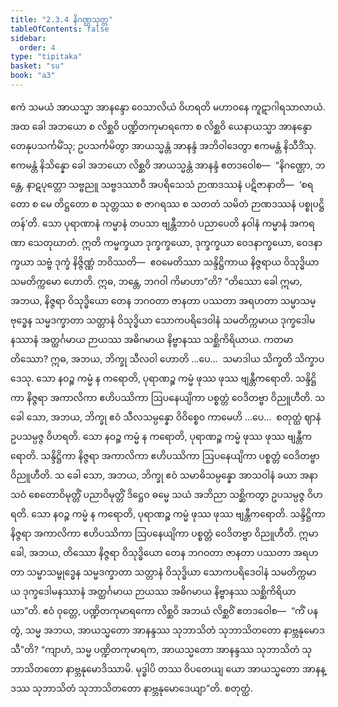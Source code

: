 ```yaml
---
title: "2.3.4 နိဂဏ္ဌသုတ္တ"
tableOfContents: false
sidebar:
  order: 4
type: "tipitaka"
basket: "su"
book: "a3"
---
```



<DynamicBreadcrumb />

<Division number="75" book="a3" e="ch" v="15" p="221">

<Paragraph number="678" book="a3">
ဧကံ သမယံ အာယသ္မာ အာနန္ဒော ဝေသာလိယံ ဝိဟရတိ မဟာဝနေ ကူဋာဂါရသာလာယံ. အထ ခေါ အဘယော စ လိစ္ဆဝိ ပဏ္ဍိတကုမာရကော စ လိစ္ဆဝိ ယေနာယသ္မာ အာနန္ဒော တေနုပသင်္ကမိံသု; ဥပသင်္ကမိတွာ အာယသ္မန္တံ အာနန္ဒံ အဘိဝါဒေတွာ ဧကမန္တံ နိသီဒိံသု. ဧကမန္တံ နိသိန္နော ခေါ အဘယော လိစ္ဆဝိ အာယသ္မန္တံ အာနန္ဒံ ဧတဒဝေါစ—  “နိဂဏ္ဌော, ဘန္တေ, နာဋပုတ္တော သဗ္ဗညူ သဗ္ဗဒဿာဝီ အပရိသေသံ ဉာဏဒဿနံ ပဋိဇာနာတိ—  ‘စရတော စ မေ တိဋ္ဌတော စ သုတ္တဿ စ ဇာဂရဿ စ သတတံ သမိတံ ဉာဏဒဿနံ ပစ္စုပဋ္ဌိတန်’တိ. သော ပုရာဏာနံ ကမ္မာနံ တပသာ ဗျန္တီဘာဝံ ပညာပေတိ နဝါနံ ကမ္မာနံ အကရဏာ သေတုဃာတံ. ဣတိ ကမ္မက္ခယာ ဒုက္ခက္ခယော, ဒုက္ခက္ခယာ ဝေဒနာက္ခယော, ဝေဒနာက္ခယာ သဗ္ဗံ ဒုက္ခံ နိဇ္ဇိဏ္ဏံ ဘဝိဿတိ—  ဧဝမေတိဿာ သန္ဒိဋ္ဌိကာယ နိဇ္ဇရာယ ဝိသုဒ္ဓိယာ သမတိက္ကမော ဟောတိ. ဣဓ, ဘန္တေ, ဘဂဝါ ကိမာဟာ”တိ?
</Paragraph>

<Paragraph number="679" book="a3">
“တိဿော ခေါ ဣမာ, အဘယ, နိဇ္ဇရာ ဝိသုဒ္ဓိယော တေန ဘဂဝတာ ဇာနတာ ပဿတာ အရဟတာ သမ္မာသမ္ဗုဒ္ဓေန သမ္မဒက္ခာတာ သတ္တာနံ ဝိသုဒ္ဓိယာ သောကပရိဒေဝါနံ သမတိက္ကမာယ ဒုက္ခဒေါမနဿာနံ အတ္ထင်္ဂမာယ ဉာယဿ အဓိဂမာယ နိဗ္ဗာနဿ သစ္ဆိကိရိယာယ. ကတမာ တိဿော? ဣဓ, အဘယ, ဘိက္ခု သီလဝါ ဟောတိ …ပေ…  သမာဒါယ သိက္ခတိ သိက္ခာပဒေသု. သော နဝဉ္စ ကမ္မံ န ကရောတိ, ပုရာဏဉ္စ ကမ္မံ ဖုဿ ဖုဿ ဗျန္တီကရောတိ. သန္ဒိဋ္ဌိကာ နိဇ္ဇရာ အကာလိကာ ဧဟိပဿိကာ ဩပနေယျိကာ ပစ္စတ္တံ ဝေဒိတဗ္ဗာ ဝိညူဟီတိ.
</Paragraph>

<Paragraph number="680" book="a3">
သ ခေါ သော, အဘယ, ဘိက္ခု ဧဝံ သီလသမ္ပန္နော ဝိဝိစ္စေဝ ကာမေဟိ …ပေ…  စတုတ္ထံ ဈာနံ ဥပသမ္ပဇ္ဇ ဝိဟရတိ. သော နဝဉ္စ ကမ္မံ န ကရောတိ, ပုရာဏဉ္စ ကမ္မံ ဖုဿ ဖုဿ ဗျန္တီကရောတိ. သန္ဒိဋ္ဌိကာ နိဇ္ဇရာ အကာလိကာ ဧဟိပဿိကာ ဩပနေယျိကာ ပစ္စတ္တံ ဝေဒိတဗ္ဗာ ဝိညူဟီတိ.
</Paragraph>

<Paragraph number="681" book="a3">
သ ခေါ သော, အဘယ, ဘိက္ခု ဧဝံ သမာဓိသမ္ပန္နော အာသဝါနံ ခယာ အနာသဝံ စေတောဝိမုတ္တိံ ပညာဝိမုတ္တိံ ဒိဋ္ဌေဝ ဓမ္မေ သယံ အဘိညာ သစ္ဆိကတွာ ဥပသမ္ပဇ္ဇ ဝိဟရတိ. သော နဝဉ္စ ကမ္မံ န ကရောတိ, ပုရာဏဉ္စ ကမ္မံ ဖုဿ ဖုဿ ဗျန္တီကရောတိ. သန္ဒိဋ္ဌိကာ နိဇ္ဇရာ အကာလိကာ ဧဟိပဿိကာ ဩပနေယျိကာ ပစ္စတ္တံ ဝေဒိတဗ္ဗာ ဝိညူဟီတိ. ဣမာ ခေါ, အဘယ, တိဿော နိဇ္ဇရာ ဝိသုဒ္ဓိယော တေန ဘဂဝတာ ဇာနတာ ပဿတာ အရဟတာ သမ္မာသမ္ဗုဒ္ဓေန သမ္မဒက္ခာတာ သတ္တာနံ ဝိသုဒ္ဓိယာ သောကပရိဒေဝါနံ သမတိက္ကမာယ ဒုက္ခဒေါမနဿာနံ အတ္ထင်္ဂမာယ ဉာယဿ အဓိဂမာယ နိဗ္ဗာနဿ သစ္ဆိကိရိယာယာ”တိ.
</Paragraph>

<Paragraph number="682" book="a3">
ဧဝံ ဝုတ္တေ, ပဏ္ဍိတကုမာရကော လိစ္ဆဝိ အဘယံ လိစ္ဆဝိံ ဧတဒဝေါစ—  “ကိံ ပန တွံ, သမ္မ အဘယ, အာယသ္မတော အာနန္ဒဿ သုဘာသိတံ သုဘာသိတတော နာဗ္ဘနုမောဒသီ”တိ? “ကျာဟံ, သမ္မ ပဏ္ဍိတကုမာရက, အာယသ္မတော အာနန္ဒဿ သုဘာသိတံ သုဘာသိတတော နာဗ္ဘနုမောဒိဿာမိ. မုဒ္ဓါပိ တဿ ဝိပတေယျ ယော အာယသ္မတော အာနန္ဒဿ သုဘာသိတံ သုဘာသိတတော နာဗ္ဘနုမောဒေယျာ”တိ.

</Paragraph>
</Division>

<Paragraph number="683" type="center" book="a3">
စတုတ္ထံ.
</Paragraph>